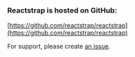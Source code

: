 
<Meta title="Home/GitHub" />

### Reactstrap is hosted on GitHub:

[https://github.com/reactstrap/reactstrap](https://github.com/reactstrap/reactstrap)

For support, please create [an issue](https://github.com/reactstrap/reactstrap/issues).
